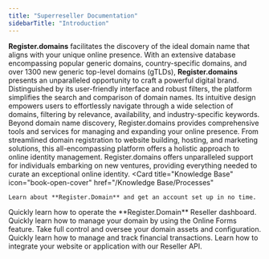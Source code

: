 ```yaml
---
title: "Superreseller Documentation"
sidebarTitle: "Introduction"
---
```


**Register.domains** facilitates the discovery of the ideal domain name that aligns with your unique online presence. With an extensive database encompassing popular generic domains, country-specific domains, and over 1300 new generic top-level domains (gTLDs), **Register.domains** presents an unparalleled opportunity to craft a powerful digital brand. Distinguished by its user-friendly interface and robust filters, the platform simplifies the search and comparison of domain names. Its intuitive design empowers users to effortlessly navigate through a wide selection of domains, filtering by relevance, availability, and industry-specific keywords. Beyond domain name discovery, Register.domains provides comprehensive tools and services for managing and expanding your online presence. From streamlined domain registration to website building, hosting, and marketing solutions, this all-encompassing platform offers a holistic approach to online identity management. Register.domains offers unparalleled support for individuals embarking on new ventures, providing everything needed to curate an exceptional online identity.
<CardGroup cols={2}>
  <Card
    title="Knowledge Base"
    icon="book-open-cover"
    href="/Knowledge Base/Processes"
  >
    Learn about **Register.Domain** and get an account set up in no time.
  </Card>
  <Card title="Reseller Admin Panel" icon="sellcast" href="/Reseller Admin Panel/Signup">
    Quickly learn how to operate the **Register.Domain** Reseller dashboard.
  </Card>
  <Card title="Online Forms" icon="globe" href="/Online-Forms/Domain/Domain">
    Quickly learn how to manage your domain by using the Online Forms feature.
  </Card>
  <Card
    title="Portofolio"
    icon="address-card"
    href="/Portfolio/Domains/Active"
  >
    Take full control and oversee your domain assets and configuration.
  </Card>
</CardGroup>

<CardGroup cols={2}>
  <Card
    title="Accounting"
    icon="calculator"
    href="/Accounting/Service Orders"
  >
    Quickly learn how to manage and track financial transactions.
  </Card>
  <Card
    title="API Integration"
    icon="webhook"
    href="/API/Guides"
  >
    Learn how to integrate your website or application with our Reseller API.
  </Card>
</CardGroup>